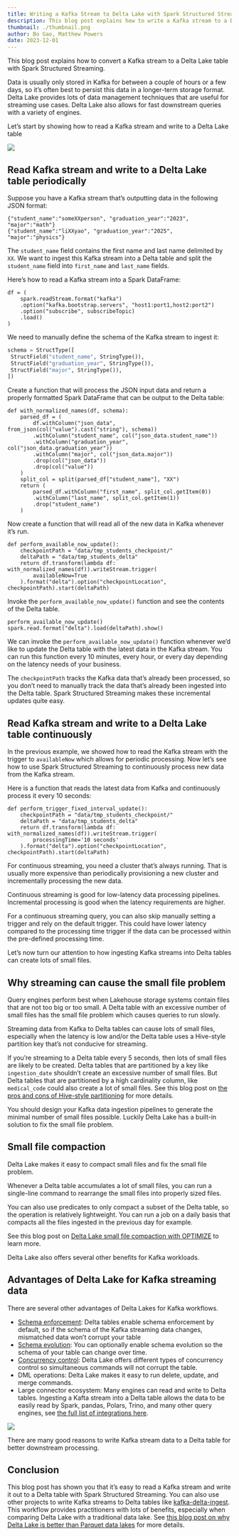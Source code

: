 ```yaml
---
title: Writing a Kafka Stream to Delta Lake with Spark Structured Streaming
description: This blog post explains how to write a Kafka stream to a Delta table with Spark Structured Streaming.
thumbnail: ./thumbnail.png
author: Bo Gao, Matthew Powers
date: 2023-12-01
---
```


This blog post explains how to convert a Kafka stream to a Delta Lake table with Spark Structured Streaming.

Data is usually only stored in Kafka for between a couple of hours or a few days, so it’s often best to persist this data in a longer-term storage format. Delta Lake provides lots of data management techniques that are useful for streaming use cases. Delta Lake also allows for fast downstream queries with a variety of engines.

Let’s start by showing how to read a Kafka stream and write to a Delta Lake table

![](image1.png)

## Read Kafka stream and write to a Delta Lake table periodically

Suppose you have a Kafka stream that’s outputting data in the following JSON format:

```
{"student_name":"someXXperson", "graduation_year":"2023", "major":"math"}
{"student_name":"liXXyao", "graduation_year":"2025", "major":"physics"}
```

The `student_name` field contains the first name and last name delimited by `XX`. We want to ingest this Kafka stream into a Delta table and split the `student_name` field into `first_name` and `last_name` fields.

Here’s how to read a Kafka stream into a Spark DataFrame:

```
df = (
    spark.readStream.format("kafka")
    .option("kafka.bootstrap.servers", "host1:port1,host2:port2")
    .option("subscribe", subscribeTopic)
    .load()
)
```

We need to manually define the schema of the Kafka stream to ingest it:

```python
schema = StructType([
 StructField("student_name", StringType()),
 StructField("graduation_year", StringType()),
 StructField("major", StringType()),
])
```

Create a function that will process the JSON input data and return a properly formatted Spark DataFrame that can be output to the Delta table:

```
def with_normalized_names(df, schema):
    parsed_df = (
        df.withColumn("json_data", from_json(col("value").cast("string"), schema))
        .withColumn("student_name", col("json_data.student_name"))
        .withColumn("graduation_year", col("json_data.graduation_year"))
        .withColumn("major", col("json_data.major"))
        .drop(col("json_data"))
        .drop(col("value"))
    )
    split_col = split(parsed_df["student_name"], "XX")
    return (
        parsed_df.withColumn("first_name", split_col.getItem(0))
        .withColumn("last_name", split_col.getItem(1))
        .drop("student_name")
    )
```

Now create a function that will read all of the new data in Kafka whenever it’s run.

```
def perform_available_now_update():
    checkpointPath = "data/tmp_students_checkpoint/"
    deltaPath = "data/tmp_students_delta"
    return df.transform(lambda df: with_normalized_names(df)).writeStream.trigger(
        availableNow=True
    ).format("delta").option("checkpointLocation", checkpointPath).start(deltaPath)
```

Invoke the `perform_available_now_update()` function and see the contents of the Delta table.

```
perform_available_now_update()
spark.read.format("delta").load(deltaPath).show()
```

We can invoke the `perform_available_now_update()` function whenever we’d like to update the Delta table with the latest data in the Kafka stream. You can run this function every 10 minutes, every hour, or every day depending on the latency needs of your business.

The `checkpointPath` tracks the Kafka data that’s already been processed, so you don’t need to manually track the data that’s already been ingested into the Delta table. Spark Structured Streaming makes these incremental updates quite easy.

## Read Kafka stream and write to a Delta Lake table continuously

In the previous example, we showed how to read the Kafka stream with the trigger to `availableNow` which allows for periodic processing. Now let’s see how to use Spark Structured Streaming to continuously process new data from the Kafka stream.

Here is a function that reads the latest data from Kafka and continuously process it every 10 seconds:

```
def perform_trigger_fixed_interval_update():
    checkpointPath = "data/tmp_students_checkpoint/"
    deltaPath = "data/tmp_students_delta"
    return df.transform(lambda df: with_normalized_names(df)).writeStream.trigger(
        processingTime='10 seconds'
    ).format("delta").option("checkpointLocation", checkpointPath).start(deltaPath)
```

For continuous streaming, you need a cluster that’s always running. That is usually more expensive than periodically provisioning a new cluster and incrementally processing the new data.

Continuous streaming is good for low-latency data processing pipelines. Incremental processing is good when the latency requirements are higher.

For a continuous streaming query, you can also skip manually setting a trigger and rely on the default trigger. This could have lower latency compared to the processing time trigger if the data can be processed within the pre-defined processing time.

Let’s now turn our attention to how ingesting Kafka streams into Delta tables can create lots of small files.

## Why streaming can cause the small file problem

Query engines perform best when Lakehouse storage systems contain files that are not too big or too small. A Delta table with an excessive number of small files has the small file problem which causes queries to run slowly.

Streaming data from Kafka to Delta tables can cause lots of small files, especially when the latency is low and/or the Delta table uses a Hive-style partition key that’s not conducive for streaming.

If you’re streaming to a Delta table every 5 seconds, then lots of small files are likely to be created. Delta tables that are partitioned by a key like `ingestion_date` shouldn’t create an excessive number of small files. But Delta tables that are partitioned by a high cardinality column, like `medical_code` could also create a lot of small files. See this blog post on [the pros and cons of Hive-style partitioning](https://delta.io/blog/pros-cons-hive-style-partionining/) for more details.

You should design your Kafka data ingestion pipelines to generate the minimal number of small files possible. Luckily Delta Lake has a built-in solution to fix the small file problem.

## Small file compaction

Delta Lake makes it easy to compact small files and fix the small file problem.

Whenever a Delta table accumulates a lot of small files, you can run a single-line command to rearrange the small files into properly sized files.

You can also use predicates to only compact a subset of the Delta table, so the operation is relatively lightweight. You can run a job on a daily basis that compacts all the files ingested in the previous day for example.

See this blog post on [Delta Lake small file compaction with OPTIMIZE](https://delta.io/blog/2023-01-25-delta-lake-small-file-compaction-optimize/) to learn more.

Delta Lake also offers several other benefits for Kafka workloads.

## Advantages of Delta Lake for Kafka streaming data

There are several other advantages of Delta Lakes for Kafka workflows.

- [Schema enforcement](https://delta.io/blog/2022-11-16-delta-lake-schema-enforcement/): Delta tables enable schema enforcement by default, so if the schema of the Kafka streaming data changes, mismatched data won’t corrupt your table
- [Schema evolution](https://delta.io/blog/2023-02-08-delta-lake-schema-evolution/): You can optionally enable schema evolution so the schema of your table can change over time.
- [Concurrency control](https://docs.delta.io/latest/concurrency-control.html): Delta Lake offers different types of concurrency control so simultaneous commands will not corrupt the table.
- DML operations: Delta Lake makes it easy to run delete, update, and merge commands.
- Large connector ecosystem: Many engines can read and write to Delta tables. Ingesting a Kafta stream into a Delta table allows the data to be easily read by Spark, pandas, Polars, Trino, and many other query engines, see [the full list of integrations here](https://delta.io/integrations).

![](image2.png)

There are many good reasons to write Kafka stream data to a Delta table for better downstream processing.

## Conclusion

This blog post has shown you that it’s easy to read a Kafka stream and write it out to a Delta table with Spark Structured Streaming. You can also use other projects to write Kafka streams to Delta tables like [kafka-delta-ingest](https://github.com/delta-io/kafka-delta-ingest). This workflow provides practitioners with lots of benefits, especially when comparing Delta Lake with a traditional data lake. See [this blog post on why Delta Lake is better than Parquet data lakes](https://delta.io/blog/delta-lake-vs-parquet-comparison/) for more details.
